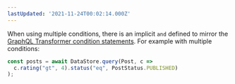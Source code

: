```yaml
---
lastUpdated: '2021-11-24T00:02:14.000Z'
---
```

When using multiple conditions, there is an implicit `and` defined to mirror the [GraphQL Transformer condition statements](/cli/graphql/data-modeling). For example with multiple conditions:

```js
const posts = await DataStore.query(Post, c =>
  c.rating("gt", 4).status("eq", PostStatus.PUBLISHED)
);
```
